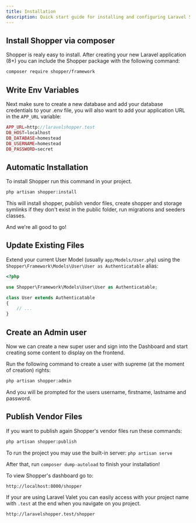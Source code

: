 ```yaml
---
title: Installation
description: Quick start guide for installing and configuring Laravel Shopper.
---
```



## <Heading number="1">Install Shopper via composer</Heading>

Shopper is realy easy to install. After creating your new Laravel application \(8+\) you can include the Shopper package with the following command:

```bash
composer require shopper/framework
```

## <Heading number="2">Write Env Variables</Heading>

Next make sure to create a new database and add your database credentials to your .env file, you will also want to add your application URL in the `APP_URL` variable:

```php
APP_URL=http://laravelshopper.test
DB_HOST=localhost
DB_DATABASE=homestead
DB_USERNAME=homestead
DB_PASSWORD=secret
```

## <Heading number="3">Automatic Installation</Heading>

To install Shopper run this command in your project.

```bash
php artisan shopper:install
```

This will install shopper, publish vendor files, create shopper and storage symlinks if they don't exist in the public folder, run migrations and seeders classes.


And we're all good to go!


## <Heading number="4">Update Existing Files</Heading>

Extend your current User Model \(usually `app/Models/User.php`\) using the `Shopper\Framework\Models\User\User as Authenticatable` alias:

```php
<?php

use Shopper\Framework\Models\User\User as Authenticatable; 

class User extends Authenticatable
{
    // ...
}
```


## <Heading number="5">Create an Admin user</Heading>

Now we can create a new super user and sign into the Dashboard and start creating some content to display on the frontend.

Run the following command to create a user with supreme \(at the moment of creation\) rights:

```bash
php artisan shopper:admin
```

And you will be prompted for the users username, firstname, lastname and password.

## <Heading number="6">Publish Vendor Files</Heading>

If you want to publish again Shopper's vendor files run these commands:

```bash
php artisan shopper:publish
```

To run the project you may use the built-in server: `php artisan serve`

After that, run `composer dump-autoload` to finish your installation!

To view Shopper's dashboard go to:

```bash
http://localhost:8000/shopper
```

If your are using Laravel Valet you can easily access with your project name with `.test` at the end when you navigate on you project.

```bash
http://laravelshopper.test/shopper
```
